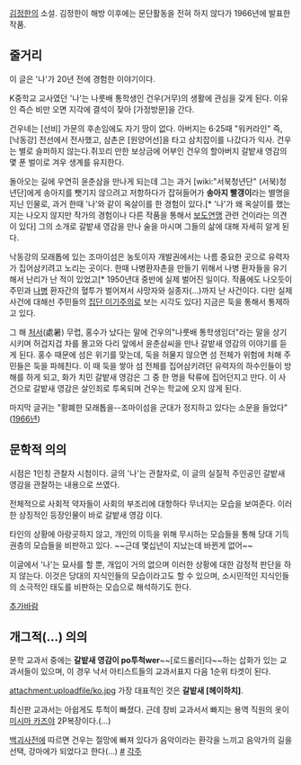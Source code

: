 [[김정한]]의 소설. 김정한이 해방 이후에는 문단활동을 전혀 하지 않다가 1966년에 발표한 작품.

== 줄거리 == 
이 글은 '나'가 20년 전에 경험한 이야기이다.

K중학교 교사였던 '나'는 나룻배 통학생인 건우(거무)의 생활에 관심을 갖게 된다. 이유인 즉슨 비만 오면 지각에 결석이 잦아 [가정방문]을 간다.

건우네는 [선비] 가문의 후손임에도 자기 땅이 없다. 아버지는 6·25때 "워커라인" 즉, [낙동강] 전선에서 전사했고, 삼촌은 [원양어선]을 타고 삼치잡이를 나갔다가 익사. 건우는 별로 슬퍼하지 않는다.쥐꼬리 만한 보상금에 어부인 건우의 할아버지 갈밭새 영감의 몇 푼 벌이로 겨우 생계를 유지한다. 

돌아오는 길에 우연히 윤춘삼을 만나게 되는데 그는 과거 [wiki:"서북청년단" (서북)청년단]에게 송아지를 뺏기지 않으려고 저항하다가 잡혀들어가 '''송아지 빨갱이'''라는 별명을 지닌 인물로, 과거 한때 '나'와 같이 옥살이를 한 경험이 있다.[* '나'가 왜 옥살이를 했는지는 나오지 않지만 작가의 경험이나 다른 작품을 통해서 [[보도연맹]] 관련 건이라는 의견이 있다] 그의 소개로 갈밭새 영감을 만나 술을 마시며 그들의 삶에 대해 자세히 알게 된다.

낙동강의 모래톱에 있는 조마이섬은 농토이자 개발권에서는 나름 중요한 곳으로 유력자가 집어삼키려고 노리는 곳이다. 한때 나병환자촌을 만들기 위해서 나병 환자들을 유기해서 난리가 난 적이 있었고[* 1950년대 중반에 실제 벌어진 일이다. 작품에도 나오듯이 주민과 [[나병]] 환자간의 혈투가 벌어져서 사망자와 실종자(…)까지 난 사건이다. 다만 실제 사건에 대해선 주민들의 [[집단 이기주의]]로 보는 시각도 있다] 지금은 둑을 통해서 통제하고 있다.

그 해 [[처서]](處暑) 무렵, 홍수가 났다는 말에 건우의"나룻배 통학생임더"라는 말을 상기시키며 허겁지겁 차를 몰고와 다리 앞에서 윤춘삼씨을 만나 갈밭새 영감의 이야기를 듣게 된다. 홍수 때문에 섬은 위기를 맞는데, 둑을 허물지 않으면 섬 전체가 위험에 처해 주민들은 둑을 파헤친다. 이 때 둑을 쌓아 섬 전체를 집어삼키려던 유력자의 하수인들이 방해를 하게 되고, 화가 치민 갈밭새 영감은 그 중 한 명을 탁류에 집어던지고 만다. 이 사건으로 갈밭새 영감은 살인죄로 투옥되며 건우는 학교에 오지 않게 된다.

마지막 글귀는 "황폐한 모래톱을--조마이섬을 군대가 정지하고 있다는 소문을 들었다"
([[1966년]])


== 문학적 의의 ==

시점은 1인칭 관찰자 시첨이다. 글의 '나'는 관찰자로, 이 글의 실질적 주인공인 갈밭새 영감을 관찰하는 내용으로 쓰였다.

전체적으로 사회적 약자들이 사회의 부조리에 대항하다 무너지는 모습을 보여준다. 이러한 상징적인 등장인물이 바로 갈밭새 영감 이다.

타인의 상황에 아랑곳하지 않고, 개인의 이득을 위해 무시하는 모습들을 통해 당대 기득권층의 모습들을 비판하고 있다. ~~근데 몇십년이 지났는데 바뀐게 없어~~

이글에서 '나'는 묘사를 할 뿐, 개입이 거의 없으며 이러한 상황에 대한 감정적 판단을 하지 않는다. 이것은 당대의 지식인들의 모습이라고도 할 수 있으며, 소시민적인 지식인들의 소극적인 태도를 비판하는 모습으로 해석하기도 한다.
 
[[추가바람]]

== 개그적(...) 의의 ==

문학 교과서 중에는 '''갈밭새 영감이 po투척wer'''~~[로드롤러]다~~하는 삽화가 있는 교과서들이 있으며, 이 경우 낙서 아티스트들의 교과서표지 다음 1순위 타겟이 된다.

attachment:uploadfile/ko.jpg
가장 대표적인 것은 '''갈밭새 [헤이하치]'''.

최신판 교과서는 아쉽게도 투척이 빠졌다. 근데 창비 교과서서 빠지는 용역 직원의 옷이 [[미시마 카즈야]] 2P복장이다.(...)

[[백괴사전]]에 따르면 건우는 절망에 빠져 있다가 음악이라는 환각을 느끼고 음악가의 길을 선택, 강마에가 되었다고 한다(...) [http://uncyclopedia.kr/wiki/%EA%B0%95%EA%B1%B4%EC%9A%B0 #]
[[각주]]
